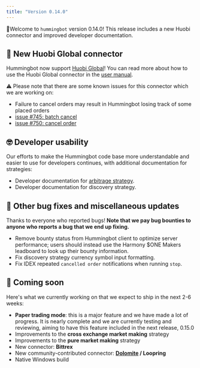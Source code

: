 ```yaml
---
title: "Version 0.14.0"
---
```


🚀Welcome to `hummingbot` version 0.14.0! This release includes a new Huobi connector and improved developer documentation.

## 🔗 New Huobi Global connector

Hummingbot now support [Huobi Global](https://www.hbg.com)! You can read more about how to use the Huobi Global connector in the [user manual](/connectors/huobi/).

⚠️ Please note that there are some known issues for this connector which we are working on:

- Failure to cancel orders may result in Hummingbot losing track of some placed orders
- [issue #745: batch cancel](https://github.com/CoinAlpha/hummingbot/issues/745)
- [issue #750: cancel order](https://github.com/CoinAlpha/hummingbot/issues/750)

## 🤓 Developer usability

Our efforts to make the Hummingbot code base more understandable and easier to use for developers continues, with additional documentation for strategies:

- Developer documentation for [arbitrage strategy](/developer/arbitrage/).
- Developer documentation for discovery strategy.

## 🐞 Other bug fixes and miscellaneous updates

Thanks to everyone who reported bugs! **Note that we pay bug bounties to anyone who reports a bug that we end up fixing.**

- Remove bounty status from Hummingbot client to optimize server performance; users should instead use the Harmony \$ONE Makers leadboard to look up their bounty information.
- Fix discovery strategy currency symbol input formatting.
- Fix IDEX repeated `cancelled order` notifications when running `stop`.

## 🚀 Coming soon

Here's what we currently working on that we expect to ship in the next 2-6 weeks:

- **Paper trading mode**: this is a major feature and we have made a lot of progress. It is nearly complete and we are currently testing and reviewing, aiming to have this feature included in the next release, 0.15.0
- Improvements to the **cross exchange market making** strategy
- Improvements to the **pure market making** strategy
- New connector: **Bittrex**
- New community-contributed connector: **[Dolomite](https://dolomite.io/) / Loopring**
- Native Windows build
